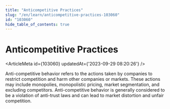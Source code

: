 ```yaml
---
title: "Anticompetitive Practices"
slug: "/en/learn/anticompetitive-practices-103060"
id: "103060"
hide_table_of_contents: true
---
```



# Anticompetitive Practices

<ArticleMeta id={103060} updatedAt={'2023-09-29 08:20:26'} />
<div className='border-solid border-b border-t-0 my-4 border-[var(--ifm-color-gray-300)]' />

Anti-competitive behavior refers to the actions taken by companies to restrict competition and harm other companies or markets. These actions may include monopolies, monopolistic pricing, market segmentation, and excluding competitors. Anti-competitive behavior is generally considered to be a violation of anti-trust laws and can lead to market distortion and unfair competition.
